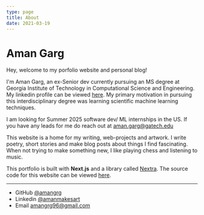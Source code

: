 ```yaml
---
type: page
title: About
date: 2021-03-19
---
```


# Aman Garg

Hey, welcome to my porfolio website and personal blog!

I'm Aman Garg, an ex-Senior dev currently pursuing an MS degree at Georgia Institute of Technology in Computational Science and Engineering. My linkedin profile can be viewed [here](https://www.linkedin.com/in/amanmakesart/). My primary motivation in pursuing this interdisciplinary degree was learning scientific machine learning techniques.

I am looking for Summer 2025 software dev/ ML internships in the US. If you have any leads for me do reach out at aman.garg@gatech.edu

This website is a home for my writing, web-projects and artwork. I write poetry, short stories and make blog posts about things I find fascinating. When not trying to make something new, I like playing chess and listening to music.

This portfolio is built with **Next.js** and a library called [Nextra](https://nextra.vercel.app/). The source code for this website can be viewed [here](https://github.com/amangrg/web-portfolio).

---
- GitHub [@amangrg](https://github.com/amangrg)
- Linkedin [@amanmakesart](https://www.linkedin.com/in/amanmakesart/)
- Email amangrg96@gmail.com
